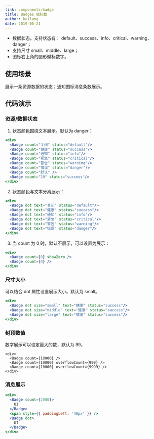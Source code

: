 ```yaml
---
link: components/badge
title: Badges 徽标数
author: kailang
date: 2019-05-21
---
```


- 数据状态。支持状态有： default、success、info、critical、warning、danger；
- 支持尺寸 small、middle、large；
- 图标右上角的圆形徽标数字。

## 使用场景
展示一条资源数据的状态；通知图标消息条数展示。

## 代码演示

### 资源/数据状态
1. 状态颜色围绕文本展示。默认为 danger：
```jsx divide=true
<div>
  <Badge count="关闭" status="default"/>
  <Badge count="健康" status="success"/>
  <Badge count="通知" status="info"/>
  <Badge count="紧急" status="critical"/>
  <Badge count="警告" status="warning"/>
  <Badge count="错误" status="danger"/>
  <Badge count="默认" />
  <Badge count="20" status="success"/>
</div>
```
2. 状态颜色与文本分离展示：
```jsx
<div>
  <Badge dot text="关闭" status="default"/>
  <Badge dot text="健康" status="success"/>
  <Badge dot text="通知" status="info"/>
  <Badge dot text="紧急" status="critical"/>
  <Badge dot text="警告" status="warning"/>
  <Badge dot text="错误" status="danger"/>
</div>
```
3. 当 count 为 0 时，默认不展示，可以设置为展示：
```jsx
<div>
  <Badge count={0} showZero />
  <Badge count={0} />
</div>
```

### 尺寸大小
可以结合 dot 属性设置展示大小。默认为 small。
```jsx
<div>
  <Badge dot size="small" text="健康" status="success"/>
  <Badge dot size="middle" text="健康" status="success"/>
  <Badge dot size="large" text="健康" status="success"/>
</div>
```
### 封顶数值
数字展示可以设定最大的数，默认为 99。
```
<div>
  <Badge count={10000} />
  <Badge count={10000} overflowCount={999} />
  <Badge count={10000} overflowCount={9999} />
</div>
```

### 消息展示
```jsx
<div>
  <Badge count={2000}>
    UI
  </Badge>
  <span style={{ paddingLeft: '40px' }} />
  <Badge dot>
    UI
  </Badge>
</div>
```

